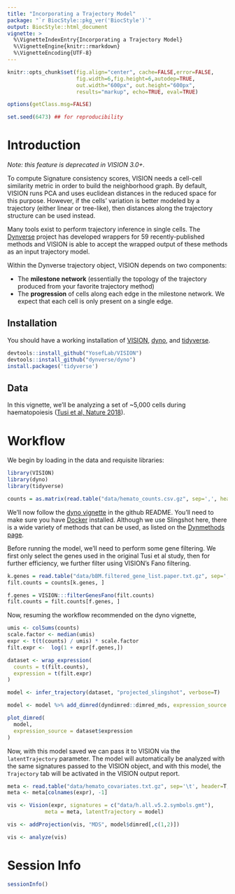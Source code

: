 ```yaml
---
title: "Incorporating a Trajectory Model"
package: "`r BiocStyle::pkg_ver('BiocStyle')`"
output: BiocStyle::html_document
vignette: >
  %\VignetteIndexEntry{Incorporating a Trajectory Model}
  %\VignetteEngine{knitr::rmarkdown}
  %\VignetteEncoding{UTF-8}
---
```


``` r

knitr::opts_chunk$set(fig.align="center", cache=FALSE,error=FALSE,
                      fig.width=6,fig.height=6,autodep=TRUE,
                      out.width="600px", out.height="600px",
                      results="markup", echo=TRUE, eval=TRUE)

options(getClass.msg=FALSE)

set.seed(6473) ## for reproducibility

```

# Introduction

*Note: this feature is deprecated in VISION 3.0+.*

To compute Signature consistency scores, VISION needs a cell-cell similarity metric in order to
build the neighborhood graph.  By default, VISION runs PCA and uses euclidean distances in the reduced
space for this purpose.  However, if the cells' variation is better modeled by a trajectory (either
linear or tree-like), then distances along the trajectory structure can be used instead.

Many tools exist to perform trajectory inference in single cells.  The [Dynverse](https://github.com/dynverse)
project has developed wrappers for 59 recently-published methods and VISION is able to accept
the wrapped output of these methods as an input trajectory model.

Within the Dynverse trajectory object, VISION depends on two components:

- The **milestone network** (essentially the topology of the trajectory produced from your
favorite trajectory method)
- The **progression** of cells along each edge in the milestone network. We expect that
each cell is only present on a single edge.

## Installation

You should have a working installation of [VISION](https://github.com/YosefLab/VISION), [dyno](https://github.com/dynverse/dyno), and [tidyverse](https://github.com/tidyverse/tidyverse).

```r
devtools::install_github("YosefLab/VISION")
devtools::install_github("dynverse/dyno")
install.packages('tidyverse')
```

## Data

In this vignette, we'll be analyzing a set of ~5,000 cells during haematopoiesis ([Tusi et al, Nature 2018](https://www.nature.com/articles/nature25741)).

# Workflow

We begin by loading in the data and requisite libraries:

```r
library(VISION)
library(dyno)
library(tidyverse)
```

```r
counts = as.matrix(read.table("data/hemato_counts.csv.gz", sep=',', header=T, row.names=1))
```

We'll now follow the [dyno vignette](https://github.com/dynverse/dyno) in the github README. You'll need to make sure you have [Docker](https://docs.docker.com/install/) installed. Although we use Slingshot here, there is a wide variety of methods that can be used, as listed on the [Dynmethods page](https://github.com/dynverse/dynmethods).

Before running the model, we'll need to perform some gene filtering. We first only select the genes used in the original Tusi et al study, then for further efficiency, we further filter using VISION's Fano filtering.

```r
k.genes = read.table("data/bBM.filtered_gene_list.paper.txt.gz", sep=',')[,1]
filt.counts = counts[k.genes, ]

f.genes = VISION:::filterGenesFano(filt.counts)
filt.counts = filt.counts[f.genes, ]

```

Now, resuming the workflow recommended on the dyno vignette,

```r
umis <- colSums(counts)
scale.factor <- median(umis)
expr <- t(t(counts) / umis) * scale.factor
filt.expr <-  log(1 + expr[f.genes,])

dataset <- wrap_expression(
  counts = t(filt.counts),
  expression = t(filt.expr)
)

model <- infer_trajectory(dataset, "projected_slingshot", verbose=T)

model <- model %>% add_dimred(dyndimred::dimred_mds, expression_source = dataset$expression)

plot_dimred(
  model,
  expression_source = dataset$expression
)
```

Now, with this model saved we can pass it to VISION via the `latentTrajectory` parameter. The model will automatically be analyzed with the same signatures passed to the VISION object, and with this model, the `Trajectory` tab will be activated in the VISION output report.

```r
meta <- read.table("data/hemato_covariates.txt.gz", sep='\t', header=T, row.names=1)
meta <- meta[colnames(expr), -1]

vis <- Vision(expr, signatures = c("data/h.all.v5.2.symbols.gmt"),
            meta = meta, latentTrajectory = model)

vis <- addProjection(vis, "MDS", model$dimred[,c(1,2)])

vis <- analyze(vis)
```


# Session Info
```r
sessionInfo()
```
